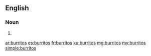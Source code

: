 ==English==

===Noun===
{{head|en|noun plural form}}

# {{plural of|burrito|lang=en}}

[[ar:burritos]]
[[es:burritos]]
[[fr:burritos]]
[[ku:burritos]]
[[mg:burritos]]
[[my:burritos]]
[[simple:burritos]]